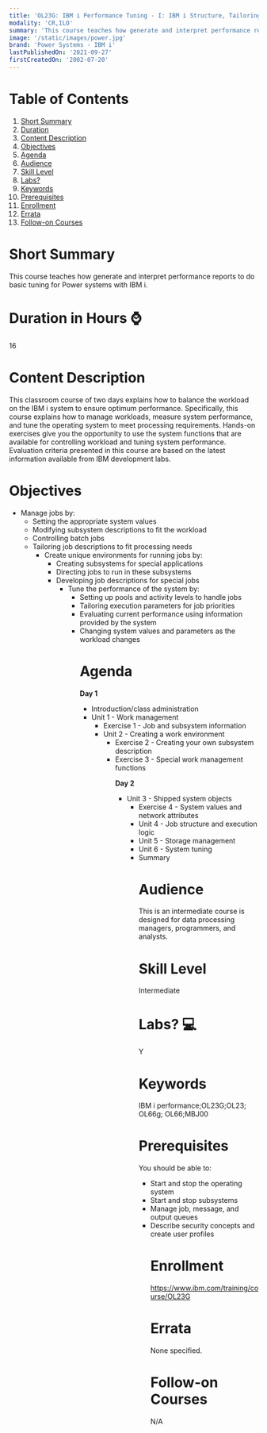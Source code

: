```yaml
---
title: 'OL23G: IBM i Performance Tuning - I: IBM i Structure, Tailoring and Basic Tuning'
modality: 'CR,ILO'
summary: 'This course teaches how generate and interpret performance reports to do basic tuning for Power systems with IBM i.                                '
image: '/static/images/power.jpg'
brand: 'Power Systems - IBM i'
lastPublishedOn: '2021-09-27'
firstCreatedOn: '2002-07-20'
---
```

# Table of Contents
1.  [Short Summary](#short-summary)
2.  [Duration](#duration-in-hours-)
3.  [Content Description](#content-description)
4.  [Objectives](#objectives)
5.  [Agenda](#agenda)
6.  [Audience](#audience)
7.  [Skill Level](#skill-level)
8.  [Labs?](#labs-)
9.  [Keywords](#keywords)
10. [Prerequisites](#prerequisites)
11. [Enrollment](#enrollment)
12. [Errata](#errata)
13. [Follow-on Courses](#follow-on-courses)

# Short Summary
This course teaches how generate and interpret performance reports to do basic tuning for Power systems with IBM i.                                

# Duration in Hours ⌚
16

# Content Description
<p>This classroom course of two days explains how to balance the workload on the IBM i system to ensure optimum performance. Specifically, this course explains how to manage workloads, measure system performance, and tune the operating system to meet processing requirements. Hands-on exercises give you the opportunity to use the system functions that are available for controlling workload and tuning system performance. Evaluation criteria presented in this course are based on the latest information available from IBM development labs.</p>

# Objectives
<ul />
	<li />Manage jobs by:
	<ul />
		<li />Setting the appropriate system values
		<li />Modifying subsystem descriptions to fit the workload
		<li />Controlling batch jobs
		<li />Tailoring job descriptions to fit processing needs
	
	


<ul />
	<li />Create unique environments for running jobs by:
	<ul />
		<li />Creating subsystems for special applications
		<li />Directing jobs to run in these subsystems
		<li />Developing job descriptions for special jobs
	
	


<ul />
	<li />Tune the performance of the system by:
	<ul />
		<li />Setting up pools and activity levels to handle jobs
		<li />Tailoring execution parameters for job priorities
		<li />Evaluating current performance using information provided by the system
		<li />Changing system values and parameters as the workload changes
	
	


# Agenda
<p><strong>Day 1</strong></p><ul /><li />Introduction/class administration<li />Unit 1 - Work management<ul /><li />Exercise 1 - Job and subsystem information<li />Unit 2 - Creating a work environment<ul /><li />Exercise 2 - Creating your own subsystem description<li />Exercise 3 - Special work management functions<p><strong>Day 2</strong></p><ul /><li />Unit 3 - Shipped system objects<ul /><li />Exercise 4 - System values and network attributes<li />Unit 4 - Job structure and execution logic<li />Unit 5 - Storage management<li />Unit 6 - System tuning<li />Summary

# Audience
<p>This is an intermediate course is designed for data processing managers, programmers, and analysts.</p>

# Skill Level
Intermediate        

# Labs? 💻
Y

# Keywords
IBM i performance;OL23G;OL23; OL66g; OL66;MBJ00

# Prerequisites
<p>You should be able to:</p>

<ul />
	<li />Start and stop the operating system
	<li />Start and stop subsystems
	<li />Manage job, message, and output queues
	<li />Describe security concepts and create user profiles


# Enrollment
https://www.ibm.com/training/course/OL23G

# Errata
None specified.

# Follow-on Courses
N/A

